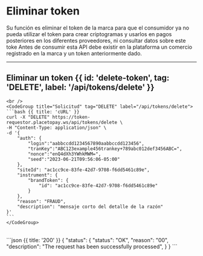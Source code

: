 

# Eliminar token

Su función es eliminar el token de la marca para que el consumidor ya no pueda utilizar el
token para crear criptogramas y usarlos en pagos posteriores en los diferentes proveedores,
ni consultar datos sobre este toke
Antes de consumir esta API debe existir en la plataforma un comercio registrado en la
marca y un token anteriormente dado.

---


## Eliminar un token {{ id: 'delete-token', tag: 'DELETE', label: '/api/tokens/delete' }}

<Row>
  <Col>
    <ApiReader
      path="/api/tokens/delete"
      method="DELETE"
      api={props.refs}
    />
  </Col>
  <Col sticky>

    <br />
    <CodeGroup title="Solicitud" tag="DELETE" label="/api/tokens/delete">
    ```bash {{ title: 'cURL' }}
    curl -X "DELETE" https://token-requestor.placetopay.ws/api/tokens/delete \
    -H "Content-Type: application/json" \
    -d '{
        "auth": {
            "login":"aabbccdd1234567890aabbccdd123456",
            "tranKey":"ABC123example456trankey+789abc012def3456ABC=",
            "nonce":"enQ4dXh3YWhkMWM=",
            "seed":"2023-06-21T09:56:06-05:00"
        },
        "siteId": "ac1cc9ce-83fe-42d7-9708-f6dd5461c89e",
        "instrument": {
            "brandToken": {
                "id": "ac1cc9ce-83fe-42d7-9708-f6dd5461c89e"
            }
        },
        "reason": "FRAUD",
        "description": "mensaje corto del detalle de la razón"
    }'
    ```
    </CodeGroup>
  </Col>
</Row>

<Row>
  <Col>
    <ApiReader
      path="/api/tokens/delete"
      method="delete"
      type="response"
      api={props.refs}
    />
  </Col>
    <Col sticky>
        <br />
        <CodeGroup title="Respuesta">
          ```json {{ title: '200' }}
          {
              "status": {
                  "status": "OK",
                  "reason": "00",
                  "description": "The request has been successfully processed",
              }
          }
          ```
        </CodeGroup>
    </Col>
</Row>

